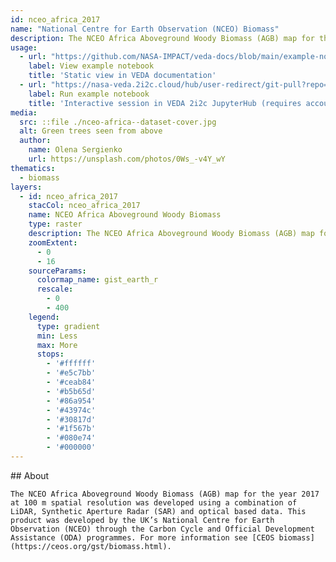 ```yaml
---
id: nceo_africa_2017
name: "National Centre for Earth Observation (NCEO) Biomass"
description: The NCEO Africa Aboveground Woody Biomass (AGB) map for the year 2017 at 100 m spatial resolution
usage:
  - url: "https://github.com/NASA-IMPACT/veda-docs/blob/main/example-notebooks/nceo-biomass-statistics.ipynb"
    label: View example notebook
    title: 'Static view in VEDA documentation'
  - url: "https://nasa-veda.2i2c.cloud/hub/user-redirect/git-pull?repo=https%3A%2F%2Fgithub.com%2FNASA-IMPACT%2Fveda-docs&branch=main&urlpath=lab%2Ftree%2Fveda-docs%2Fexample-notebooks%2Fnceo-biomass-statistics.ipynb"
    label: Run example notebook
    title: 'Interactive session in VEDA 2i2c JupyterHub (requires account)'
media:
  src: ::file ./nceo-africa--dataset-cover.jpg
  alt: Green trees seen from above
  author:
    name: Olena Sergienko
    url: https://unsplash.com/photos/0Ws_-v4Y_wY
thematics:
  - biomass
layers:
  - id: nceo_africa_2017
    stacCol: nceo_africa_2017
    name: NCEO Africa Aboveground Woody Biomass
    type: raster
    description: The NCEO Africa Aboveground Woody Biomass (AGB) map for the year 2017 at 100 m spatial resolution 
    zoomExtent:
      - 0
      - 16
    sourceParams:
      colormap_name: gist_earth_r
      rescale:
        - 0
        - 400
    legend:
      type: gradient
      min: Less
      max: More
      stops:
        - '#ffffff'
        - '#e5c7bb'
        - '#ceab84'
        - '#b5b65d'
        - '#86a954'
        - '#43974c'
        - '#30817d'
        - '#1f567b'
        - '#080e74'
        - '#000000'
---
```


<Block>
  <Prose>
    ## About

    The NCEO Africa Aboveground Woody Biomass (AGB) map for the year 2017 at 100 m spatial resolution was developed using a combination of LiDAR, Synthetic Aperture Radar (SAR) and optical based data. This product was developed by the UK’s National Centre for Earth Observation (NCEO) through the Carbon Cycle and Official Development Assistance (ODA) programmes. For more information see [CEOS biomass](https://ceos.org/gst/biomass.html).
  </Prose>
</Block>
